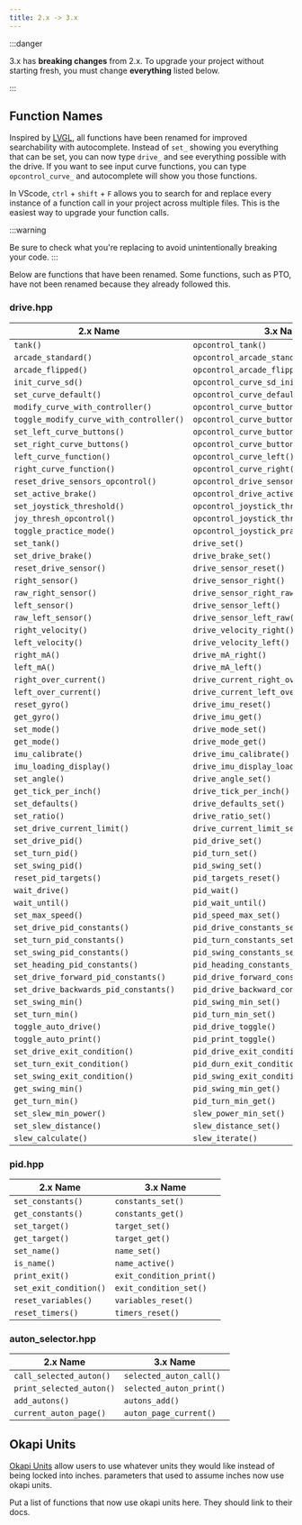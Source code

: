 ```yaml
---
title: 2.x -> 3.x
---
```


:::danger

3.x has **breaking changes** from 2.x.  To upgrade your project without starting fresh, you must change **everything** listed below.

:::


## Function Names
Inspired by [LVGL](https://docs.lvgl.io/master/index.html), all functions have been renamed for improved searchability with autocomplete.  Instead of `set_` showing you everything that can be set, you can now type `drive_` and see everything possible with the drive.  If you want to see input curve functions, you can type `opcontrol_curve_` and autocomplete will show you those functions.  

In VScode, `ctrl` + `shift` + `F` allows you to search for and replace every instance of a function call in your project across multiple files.  This is the easiest way to upgrade your function calls.  

:::warning

Be sure to check what you're replacing to avoid unintentionally breaking your code.
:::

Below are functions that have been renamed.  Some functions, such as PTO, have not been renamed because they already followed this. 

### **drive.hpp**

<APITable>

| 2.x Name | 3.x Name |
| --- | --- |
| `tank()` | `opcontrol_tank()` |
| `arcade_standard()` | `opcontrol_arcade_standard()` |
| `arcade_flipped()` | `opcontrol_arcade_flipped()` |
| `init_curve_sd()` | `opcontrol_curve_sd_initialize()` |
| `set_curve_default()` | `opcontrol_curve_default_set()` |
| `modify_curve_with_controller()` | `opcontrol_curve_buttons_iterate()` |
| `toggle_modify_curve_with_controller()` | `opcontrol_curve_buttons_toggle()` |
| `set_left_curve_buttons()` | `opcontrol_curve_buttons_left_set()` |
| `set_right_curve_buttons()` | `opcontrol_curve_buttons_right_set()` |
| `left_curve_function()` | `opcontrol_curve_left()` |
| `right_curve_function()` | `opcontrol_curve_right()` |
| `reset_drive_sensors_opcontrol()` | `opcontrol_drive_sensors_reset()` |
| `set_active_brake()` | `opcontrol_drive_activebrake_set()` |
| `set_joystick_threshold()` | `opcontrol_joystick_threshold_set()` |
| `joy_thresh_opcontrol()` | `opcontrol_joystick_threshold_opcontrol()` |
| `toggle_practice_mode()` | `opcontrol_joystick_practicemode_toggle()` |
| `set_tank()` | `drive_set()` |
| `set_drive_brake()` | `drive_brake_set()` |
| `reset_drive_sensor()` | `drive_sensor_reset()` |
| `right_sensor()` | `drive_sensor_right()` |
| `raw_right_sensor()` | `drive_sensor_right_raw()` |
| `left_sensor()` | `drive_sensor_left()` |
| `raw_left_sensor()` | `drive_sensor_left_raw()` |
| `right_velocity()` | `drive_velocity_right()` |
| `left_velocity()` | `drive_velocity_left()` |
| `right_mA()` | `drive_mA_right()` |
| `left_mA()` | `drive_mA_left()` |
| `right_over_current()` | `drive_current_right_over()` |
| `left_over_current()` | `drive_current_left_over()` |
| `reset_gyro()` | `drive_imu_reset()` |
| `get_gyro()` | `drive_imu_get()` |
| `set_mode()` | `drive_mode_set()` |
| `get_mode()` | `drive_mode_get()` |
| `imu_calibrate()` | `drive_imu_calibrate()` |
| `imu_loading_display()` | `drive_imu_display_loading()` |
| `set_angle()` | `drive_angle_set()` |
| `get_tick_per_inch()` | `drive_tick_per_inch()` |
| `set_defaults()` | `drive_defaults_set()` |
| `set_ratio()` | `drive_ratio_set()` |
| `set_drive_current_limit()` | `drive_current_limit_set()` |
| `set_drive_pid()` | `pid_drive_set()` |
| `set_turn_pid()` | `pid_turn_set()` |
| `set_swing_pid()` | `pid_swing_set()` |
| `reset_pid_targets()` | `pid_targets_reset()` |
| `wait_drive()` | `pid_wait()` |
| `wait_until()` | `pid_wait_until()` |
| `set_max_speed()` | `pid_speed_max_set()` |
| `set_drive_pid_constants()` | `pid_drive_constants_set()` |
| `set_turn_pid_constants()` | `pid_turn_constants_set()` |
| `set_swing_pid_constants()` | `pid_swing_constants_set()` |
| `set_heading_pid_constants()` | `pid_heading_constants_set()` |
| `set_drive_forward_pid_constants()` | `pid_drive_forward_constants_set()` |
| `set_drive_backwards_pid_constants()` | `pid_drive_backward_constants_set()` |
| `set_swing_min()` | `pid_swing_min_set()` |
| `set_turn_min()` | `pid_turn_min_set()` |
| `toggle_auto_drive()` | `pid_drive_toggle()` |
| `toggle_auto_print()` | `pid_print_toggle()` |
| `set_drive_exit_condition()` | `pid_drive_exit_condition_set()` |
| `set_turn_exit_condition()` | `pid_durn_exit_condition_set()` |
| `set_swing_exit_condition()` | `pid_swing_exit_condition_set()` |
| `get_swing_min()` | `pid_swing_min_get()` |
| `get_turn_min()` | `pid_turn_min_get()` |
| `set_slew_min_power()` | `slew_power_min_set()` |
| `set_slew_distance()` | `slew_distance_set()` |
| `slew_calculate()` | `slew_iterate()` |

</APITable>

### **pid.hpp**

<APITable>

| 2.x Name | 3.x Name |
| --- | --- |
| `set_constants()` | `constants_set()` |
| `get_constants()` | `constants_get()` |
| `set_target()` | `target_set()` |
| `get_target()` | `target_get()` |
| `set_name()` | `name_set()` |
| `is_name()` | `name_active()` |
| `print_exit()` | `exit_condition_print()` |
| `set_exit_condition()` | `exit_condition_set()` |
| `reset_variables()` | `variables_reset()` |
| `reset_timers()` | `timers_reset()` |

</APITable>

### **auton_selector.hpp**

<APITable>

| 2.x Name | 3.x Name |
| --- | --- |
| `call_selected_auton()` | `selected_auton_call()` |
| `print_selected_auton()` | `selected_auton_print()` |
| `add_autons()` | `autons_add()` |
| `current_auton_page()` | `auton_page_current()` |

</APITable>

## Okapi Units
[Okapi Units](https://okapilib.github.io/OkapiLib/md_docs_api_units.html) allow users to use whatever units they would like instead of being locked into inches.  parameters that used to assume inches now use okapi units. 

Put a list of functions that now use okapi units here.  They should link to their docs.